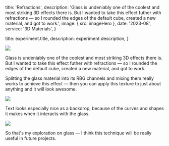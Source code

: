
  title: 'Refractions',
  description:
    'Glass is undeniably one of the coolest and most striking 3D effects there is. But I wanted to take this effect futher with refractions — so I rounded the edges of the default cube, created a new material, and got to work.',
  image: { src: imageHero },
  date: '2023-08',
  service: '3D Materials',
}

  title: experiment.title,
  description: experiment.description,
}

![](./hero.webp)

Glass is undeniably one of the coolest and most striking 3D effects there is. But I wanted to take this effect futher with refractions — so I rounded the edges of the default cube, created a new material, and got to work.

Splitting the glass material into its RBG channels and mixing them really works to achieve this effect — then you can apply this texture to just about anything and it will look awesome.

![](./closeup-2.webp)

Text looks especially nice as a backdrop, because of the curves and shapes it makes when it interacts with the glass.

![](./closeup-1.webp)

So that's my exploration on glass — I think this technique will be really useful in future projects.
